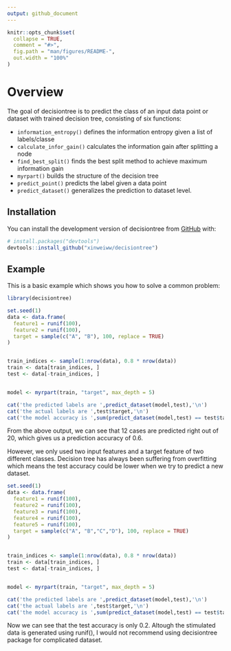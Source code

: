 ```yaml
---
output: github_document
---
```


<!-- README.md is generated from README.Rmd. Please edit that file -->

```r
knitr::opts_chunk$set(
  collapse = TRUE,
  comment = "#>",
  fig.path = "man/figures/README-",
  out.width = "100%"
)
```

# Overview

<!-- badges: start -->
<!-- badges: end -->

The goal of decisiontree is to predict the class of an input data point or dataset with trained decision tree, consisting of six functions:

- `information_entropy()` defines the information entropy given a list of labels/classe
- `calculate_infor_gain()` calculates the information gain after splitting a node
- `find_best_split()` finds the best split method to achieve maximum information gain
- `myrpart()` builds the structure of the decision tree
- `predict_point()` predicts the label given a data point
- `predict_dataset()` generalizes the prediction to dataset level.

## Installation

You can install the development version of decisiontree from [GitHub](https://github.com/) with:

``` r
# install.packages("devtools")
devtools::install_github("xinweiww/decisiontree")
```

## Example

This is a basic example which shows you how to solve a common problem:

```r
library(decisiontree)

set.seed(1)
data <- data.frame(
  feature1 = runif(100),
  feature2 = runif(100),
  target = sample(c("A", "B"), 100, replace = TRUE)
)


train_indices <- sample(1:nrow(data), 0.8 * nrow(data))
train <- data[train_indices, ]
test <- data[-train_indices, ]


model <- myrpart(train, "target", max_depth = 5)

cat('the predicted labels are ',predict_dataset(model,test),'\n')
cat('the actual labels are ',test$target,'\n')
cat('the model accuracy is ',sum(predict_dataset(model,test) == test$target) / nrow(test))

```
From the above output, we can see that 12 cases are predicted right out of 20, which gives us a prediction accuracy of 0.6.

However, we only used two input features and a target feature of two different classes. Decision tree has always been suffering from overfitting which means the test accuracy could be lower when we try to predict a new dataset.

```r
set.seed(1)
data <- data.frame(
  feature1 = runif(100),
  feature2 = runif(100),
  feature3 = runif(100),
  feature4 = runif(100),
  feature5 = runif(100),
  target = sample(c("A", "B","C","D"), 100, replace = TRUE)
)


train_indices <- sample(1:nrow(data), 0.8 * nrow(data))
train <- data[train_indices, ]
test <- data[-train_indices, ]


model <- myrpart(train, "target", max_depth = 5)

cat('the predicted labels are ',predict_dataset(model,test),'\n')
cat('the actual labels are ',test$target,'\n')
cat('the model accuracy is ',sum(predict_dataset(model,test) == test$target) / nrow(test))
```

Now we can see that the test accuracy is only 0.2. Altough the stimulated data is generated using runif(), I would not recommend using decisiontree package for complicated dataset.
